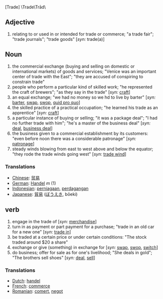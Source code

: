 [Trade] \Trade\Trād\

==Adjective==
# relating to or used in or intended for trade or commerce; "a trade fair"; "trade journals"; "trade goods" [''syn:'' trade(a)]

==Noun==
# the commercial exchange (buying and selling on domestic or international markets) of goods and services; "Venice was an important center of trade with the East"; "they are accused of conspiring to constrain trade"
# people who perform a particular kind of skilled work; "he represented the craft of brewers"; "as they say in the trade" [''syn:'' [[craft]]]
# an equal exchange; "we had no money so we hd to live by barter" [''syn:'' [[barter]], [[swap]], [[swop]], [[quid pro quo]]]
# the skilled practice of a practical occupation; "he learned his trade as an apprentice" [''syn:'' [[craft]]]
# a particular instance of buying or selling; "it was a package deal"; "I had no further trade with him"; "he's a master of the business deal" [''syn:'' [[deal]], [[business deal]]]
# the business given to a commercial establishment by its customers: "even before noon there was a considerable patronage" [''syn:'' [[patronage]]]
# steady winds blowing from east to west above and below the equator; "they rode the trade winds going west" [''syn:'' [[trade wind]]]

===Translations===
*[[Chinese]]: [[贸易]]
*[[German]]: [[Handel]] ''m'' (1)
*[[Indonesian]]: [[niaga|perniagaan]], [[dagang|perdagangan]]
*[[Japanese]]: [[貿易]] ([[ぼうえき]], bōeki)

==verb==
# engage in the trade of [''syn:'' [[merchandise]]]
# turn in as payment or part payment for a purchase; "trade in an old car for a new one" [''syn:'' [[trade in]]]
# be traded at a certain price or under certain conditions: "The stock traded around $20 a share"
# exchange or give (something) in exchange for [''syn:'' [[swap]], [[swop]], [[switch]]]
# do business; offer for sale as for one's livelihood; "She deals in gold"; "The brothers sell shoes" [''syn:'' [[deal]], [[sell]]]

===Translations===
*[[Dutch]]: [[handel]]
*[[French]]: [[commerce]]
*[[Romanian]]: [[comerţ]], [[negoţ]]